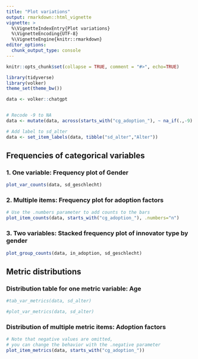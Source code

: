 ```yaml
---
title: "Plot variations"
output: rmarkdown::html_vignette
vignette: >
  %\VignetteIndexEntry{Plot variations}
  %\VignetteEncoding{UTF-8}
  %\VignetteEngine{knitr::rmarkdown}
editor_options: 
  chunk_output_type: console
---
```


```r

knitr::opts_chunk$set(collapse = TRUE, comment = "#>", echo=TRUE)

library(tidyverse)
library(volker)
theme_set(theme_bw())

data <- volker::chatgpt


# Recode -9 to NA
data <- mutate(data, across(starts_with("cg_adoption_"), ~ na_if(.,-9)  ))

# Add label to sd_alter
data <- set_item_labels(data, tibble("sd_alter","Alter")) 

```

## Frequencies of categorical variables

### 1. One variable: Frequency plot of Gender
```r

plot_var_counts(data, sd_geschlecht)

```

### 2. Multiple items: Frequency plot for adoption factors
```r

# Use the .numbers parameter to add counts to the bars
plot_item_counts(data, starts_with("cg_adoption_"), .numbers="n")

```

### 3. Two variables: Stacked frequency plot of innovator type by gender

```r

plot_group_counts(data, in_adoption, sd_geschlecht)

```

## Metric distributions

### Distribution table for one metric variable: Age
```r

#tab_var_metrics(data, sd_alter)

#plot_var_metrics(data, sd_alter)

```


### Distribution of multiple metric items: Adoption factors
```r

# Note that negative values are omitted, 
# you can change the behavior with the .negative parameter
plot_item_metrics(data, starts_with("cg_adoption_"))


```

